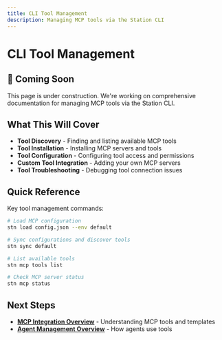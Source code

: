 ```yaml
---
title: CLI Tool Management
description: Managing MCP tools via the Station CLI
---
```


# CLI Tool Management

## 🚧 Coming Soon

This page is under construction. We're working on comprehensive documentation for managing MCP tools via the Station CLI.

## What This Will Cover

- **Tool Discovery** - Finding and listing available MCP tools
- **Tool Installation** - Installing MCP servers and tools
- **Tool Configuration** - Configuring tool access and permissions
- **Custom Tool Integration** - Adding your own MCP servers
- **Tool Troubleshooting** - Debugging tool connection issues

## Quick Reference

Key tool management commands:

```bash
# Load MCP configuration
stn load config.json --env default

# Sync configurations and discover tools
stn sync default

# List available tools
stn mcp tools list

# Check MCP server status
stn mcp status
```

## Next Steps

- **[MCP Integration Overview](/station/en/mcp/overview)** - Understanding MCP tools and templates
- **[Agent Management Overview](/station/en/agents/overview)** - How agents use tools